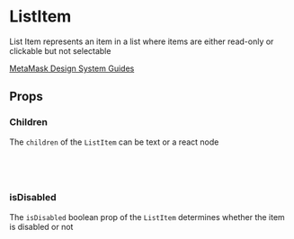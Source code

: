 
# ListItem

List Item represents an item in a list where items are either read-only or clickable but not selectable

[MetaMask Design System Guides](https://www.notion.so/MetaMask-Design-System-Guides-Design-f86ecc914d6b4eb6873a122b83c12940)

<Canvas of={ListItemStories.DefaultStory} />

## Props

<Controls of={ListItemStories.DefaultStory} />

### Children

The `children` of the `ListItem` can be text or a react node

<Canvas of={ListItemStories.Children} />

```jsx
import { ListItem } from '../../component-library';

<ListItem>ListItem children</ListItem>;
```

### isDisabled

The `isDisabled` boolean prop of the `ListItem` determines whether the item is disabled or not

<Canvas of={ListItemStories.IsDisabled} />

```jsx
import { ListItem } from '../../component-library';

<ListItem isDisabled>List item</ListItem>;
```
